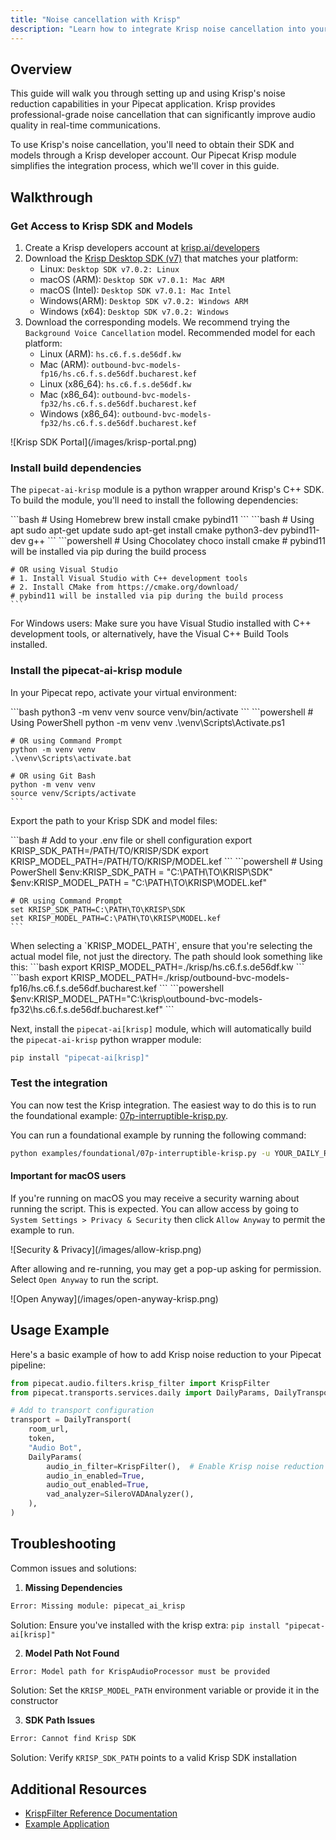 ```yaml
---
title: "Noise cancellation with Krisp"
description: "Learn how to integrate Krisp noise cancellation into your Pipecat application"
---
```


## Overview

This guide will walk you through setting up and using Krisp's noise reduction capabilities in your Pipecat application. Krisp provides professional-grade noise cancellation that can significantly improve audio quality in real-time communications.

To use Krisp's noise cancellation, you'll need to obtain their SDK and models through a Krisp developer account. Our Pipecat Krisp module simplifies the integration process, which we'll cover in this guide.

## Walkthrough

### Get Access to Krisp SDK and Models

1. Create a Krisp developers account at [krisp.ai/developers](https://krisp.ai/developers)
2. Download the [Krisp Desktop SDK (v7)](https://sdk.krisp.ai/sdk/desktop) that matches your platform:
   - Linux: `Desktop SDK v7.0.2: Linux`
   - macOS (ARM): `Desktop SDK v7.0.1: Mac ARM`
   - macOS (Intel): `Desktop SDK v7.0.1: Mac Intel`
   - Windows(ARM): `Desktop SDK v7.0.2: Windows ARM`
   - Windows (x64): `Desktop SDK v7.0.2: Windows`
3. Download the corresponding models. We recommend trying the `Background Voice Cancellation` model. Recommended model for each platform:
   - Linux (ARM): `hs.c6.f.s.de56df.kw`
   - Mac (ARM): `outbound-bvc-models-fp16/hs.c6.f.s.de56df.bucharest.kef`
   - Linux (x86_64): `hs.c6.f.s.de56df.kw`
   - Mac (x86_64): `outbound-bvc-models-fp32/hs.c6.f.s.de56df.bucharest.kef`
   - Windows (x86_64): `outbound-bvc-models-fp32/hs.c6.f.s.de56df.bucharest.kef`

<Frame>![Krisp SDK Portal](/images/krisp-portal.png)</Frame>

### Install build dependencies

The `pipecat-ai-krisp` module is a python wrapper around Krisp's C++ SDK. To build the module, you'll need to install the following dependencies:

<Tabs>
  <Tab title="macOS">
    ```bash
    # Using Homebrew
    brew install cmake pybind11
    ```
  </Tab>
  <Tab title="Ubuntu/Debian">
    ```bash
    # Using apt
    sudo apt-get update
    sudo apt-get install cmake python3-dev pybind11-dev g++
    ```
  </Tab>
  <Tab title="Windows">
    ```powershell
    # Using Chocolatey
    choco install cmake
    # pybind11 will be installed via pip during the build process

    # OR using Visual Studio
    # 1. Install Visual Studio with C++ development tools
    # 2. Install CMake from https://cmake.org/download/
    # pybind11 will be installed via pip during the build process
    ```

  </Tab>
</Tabs>

<Note>
  For Windows users: Make sure you have Visual Studio installed with C++
  development tools, or alternatively, have the Visual C++ Build Tools
  installed.
</Note>

### Install the pipecat-ai-krisp module

In your Pipecat repo, activate your virtual environment:

<Tabs>
  <Tab title="macOS/Linux">
    ```bash
    python3 -m venv venv
    source venv/bin/activate
    ```
  </Tab>
  <Tab title="Windows">
    ```powershell
    # Using PowerShell
    python -m venv venv
    .\venv\Scripts\Activate.ps1

    # OR using Command Prompt
    python -m venv venv
    .\venv\Scripts\activate.bat

    # OR using Git Bash
    python -m venv venv
    source venv/Scripts/activate
    ```

  </Tab>
</Tabs>

Export the path to your Krisp SDK and model files:

<Tabs>
  <Tab title="macOS/Linux">
    ```bash
    # Add to your .env file or shell configuration
    export KRISP_SDK_PATH=/PATH/TO/KRISP/SDK
    export KRISP_MODEL_PATH=/PATH/TO/KRISP/MODEL.kef
    ```
  </Tab>
  <Tab title="Windows">
    ```powershell
    # Using PowerShell
    $env:KRISP_SDK_PATH = "C:\PATH\TO\KRISP\SDK"
    $env:KRISP_MODEL_PATH = "C:\PATH\TO\KRISP\MODEL.kef"

    # OR using Command Prompt
    set KRISP_SDK_PATH=C:\PATH\TO\KRISP\SDK
    set KRISP_MODEL_PATH=C:\PATH\TO\KRISP\MODEL.kef
    ```

  </Tab>
</Tabs>

<Tip>
  When selecting a `KRISP_MODEL_PATH`, ensure that you're selecting the actual
  model file, not just the directory. The path should look something like this:
  <Tabs>
    <Tab title="ARM Linux">
      ```bash
      export KRISP_MODEL_PATH=./krisp/hs.c6.f.s.de56df.kw
      ```
    </Tab>
    <Tab title="Mac ARM">
      ```bash export
      KRISP_MODEL_PATH=./krisp/outbound-bvc-models-fp16/hs.c6.f.s.de56df.bucharest.kef
      ```
    </Tab>
    <Tab title="Windows">
      ```powershell
      $env:KRISP_MODEL_PATH="C:\krisp\outbound-bvc-models-fp32\hs.c6.f.s.de56df.bucharest.kef"
      ```
    </Tab>

  </Tabs>
</Tip>

Next, install the `pipecat-ai[krisp]` module, which will automatically build the `pipecat-ai-krisp` python wrapper module:

```bash
pip install "pipecat-ai[krisp]"
```

### Test the integration

You can now test the Krisp integration. The easiest way to do this is to run the foundational example: [07p-interruptible-krisp.py](https://github.com/pipecat-ai/pipecat/blob/main/examples/foundational/07p-interruptible-krisp.py).

<Tip>
You can run a foundational example by running the following command:

```bash
python examples/foundational/07p-interruptible-krisp.py -u YOUR_DAILY_ROOM_URL
```

</Tip>

#### Important for macOS users

If you're running on macOS you may receive a security warning about running the script. This is expected. You can allow access by going to `System Settings > Privacy & Security` then click `Allow Anyway` to permit the example to run.

<Frame>![Security & Privacy](/images/allow-krisp.png)</Frame>

After allowing and re-running, you may get a pop-up asking for permission. Select `Open Anyway` to run the script.

<Frame>![Open Anyway](/images/open-anyway-krisp.png)</Frame>

## Usage Example

Here's a basic example of how to add Krisp noise reduction to your Pipecat pipeline:

```python
from pipecat.audio.filters.krisp_filter import KrispFilter
from pipecat.transports.services.daily import DailyParams, DailyTransport

# Add to transport configuration
transport = DailyTransport(
    room_url,
    token,
    "Audio Bot",
    DailyParams(
        audio_in_filter=KrispFilter(),  # Enable Krisp noise reduction
        audio_in_enabled=True,
        audio_out_enabled=True,
        vad_analyzer=SileroVADAnalyzer(),
    ),
)
```

## Troubleshooting

Common issues and solutions:

1. **Missing Dependencies**

```bash
Error: Missing module: pipecat_ai_krisp
```

Solution: Ensure you've installed with the krisp extra: `pip install "pipecat-ai[krisp]"`

2. **Model Path Not Found**

```bash
Error: Model path for KrispAudioProcessor must be provided
```

Solution: Set the `KRISP_MODEL_PATH` environment variable or provide it in the constructor

3. **SDK Path Issues**

```bash
Error: Cannot find Krisp SDK
```

Solution: Verify `KRISP_SDK_PATH` points to a valid Krisp SDK installation

## Additional Resources

- [KrispFilter Reference Documentation](/api-reference/utilities/audio/krisp-filter)
- [Example Application](https://github.com/pipecat-ai/pipecat/blob/main/examples/foundational/07p-interruptible-krisp.py)
